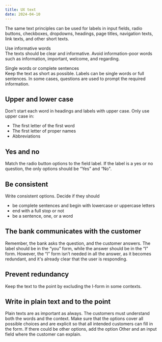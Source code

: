 ```yaml
---
title: UX text
date: 2024-04-10
---
```


The same text principles can be used for labels in input fields, radio buttons, checkboxes, dropdowns, headings, page titles, navigation texts, link texts, and other short texts.

Use informative words <br />
The texts should be clear and informative. Avoid information-poor words such as information, important, welcome, and regarding.

Single words or complete sentences <br />
Keep the text as short as possible. Labels can be single words or full sentences. In some cases, questions are used to prompt the required information.

## Upper and lower case
Don’t start each word in headings and labels with upper case. Only use upper case in:
- The first letter of the first word
- The first letter of proper names
- Abbreviations

## Yes and no
Match the radio button options to the field label. If the label is a yes or no question, the only options should be “Yes” and “No".

<Grid columns="2" gap="s">
<Figma type="do" id="yes-no-1" />
<Figma type="dont" id="yes-no-2" />
</Grid>

## Be consistent
Write consistent options. Decide if they should
- be complete sentences and begin with lowercase or uppercase letters
- end with a full stop or not
- be a sentence, one, or a word

<Grid columns="2" gap="s">
<Figma type="do" id="consistancy-1" />
<Figma type="dont" id="consistancy-2" />
</Grid>

## The bank communicates with the customer
Remember, the bank asks the question, and the customer answers. The label should be in the “you” form, while the answer should be in the “I” form. However, the “I” form isn’t needed in all the answer, as it becomes redundant, and it's already clear that the user is responding.

<Grid columns="2" gap="s">
<Figma type="do" id="talk-1" />
<Figma type="dont" id="talk-2" />
</Grid>

## Prevent redundancy
Keep the text to the point by excluding the I-form in some contexts.

<Grid columns="2" gap="s">
<Figma type="do" id="redundancy-1" />
<Figma type="dont" id="redundancy-2" />
</Grid>



## Write in plain text and to the point
Plain texts are as important as always. The customers must understand both the words and the context. Make sure that the options cover all possible choices and are explicit so that all intended customers can fill in the form. If there could be other options, add the option Other and an input field where the customer can explain.

<Grid columns="2" gap="s">
<Figma type="do" id="plain-text-1" />
<Figma type="dont" id="plain-text-2" />
</Grid>
